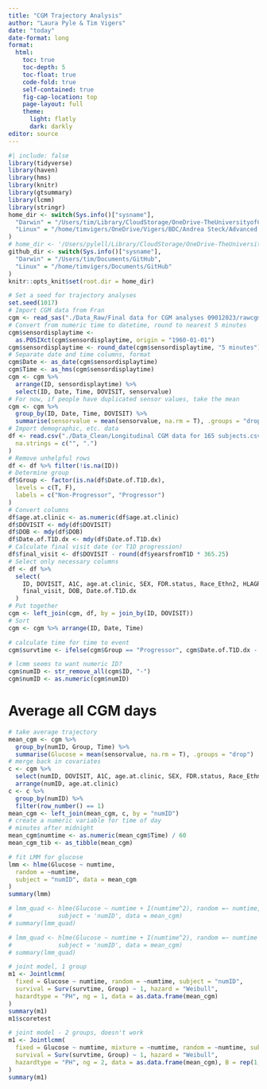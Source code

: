 ```yaml
---
title: "CGM Trajectory Analysis"
author: "Laura Pyle & Tim Vigers"
date: "today"
date-format: long
format:
  html:
    toc: true
    toc-depth: 5
    toc-float: true
    code-fold: true
    self-contained: true
    fig-cap-location: top
    page-layout: full
    theme:
      light: flatly
      dark: darkly
editor: source
---
```


```r
#| include: false
library(tidyverse)
library(haven)
library(hms)
library(knitr)
library(gtsummary)
library(lcmm)
library(stringr)
home_dir <- switch(Sys.info()["sysname"],
  "Darwin" = "/Users/tim/Library/CloudStorage/OneDrive-TheUniversityofColoradoDenver/Vigers/BDC/Andrea Steck/Advanced CGM and OGTT",
  "Linux" = "/home/timvigers/OneDrive/Vigers/BDC/Andrea Steck/Advanced CGM and OGTT"
)
# home_dir <- '/Users/pylell/Library/CloudStorage/OneDrive-TheUniversityofColoradoDenver/Vigers/BDC/Andrea Steck/Advanced CGM and OGTT'
github_dir <- switch(Sys.info()["sysname"],
  "Darwin" = "/Users/tim/Documents/GitHub",
  "Linux" = "/home/timvigers/Documents/GitHub"
)
knitr::opts_knit$set(root.dir = home_dir)
```

```r
# Set a seed for trajectory analyses
set.seed(1017)
# Import CGM data from Fran
cgm <- read_sas("./Data_Raw/Final data for CGM analyses 09012023/rawcgmdata_clean.sas7bdat")
# Convert from numeric time to datetime, round to nearest 5 minutes
cgm$sensordisplaytime <-
  as.POSIXct(cgm$sensordisplaytime, origin = "1960-01-01")
cgm$sensordisplaytime <- round_date(cgm$sensordisplaytime, "5 minutes")
# Separate date and time columns, format
cgm$Date <- as_date(cgm$sensordisplaytime)
cgm$Time <- as_hms(cgm$sensordisplaytime)
cgm <- cgm %>%
  arrange(ID, sensordisplaytime) %>%
  select(ID, Date, Time, DOVISIT, sensorvalue)
# For now, if people have duplicated sensor values, take the mean
cgm <- cgm %>%
  group_by(ID, Date, Time, DOVISIT) %>%
  summarise(sensorvalue = mean(sensorvalue, na.rm = T), .groups = "drop")
# Import demographic, etc. data
df <- read.csv("./Data_Clean/Longitudinal CGM data for 165 subjects.csv",
  na.strings = c("", ".")
)
# Remove unhelpful rows
df <- df %>% filter(!is.na(ID))
# Determine group
df$Group <- factor(is.na(df$Date.of.T1D.dx),
  levels = c(T, F),
  labels = c("Non-Progressor", "Progressor")
)
# Convert columns
df$age.at.clinic <- as.numeric(df$age.at.clinic)
df$DOVISIT <- mdy(df$DOVISIT)
df$DOB <- mdy(df$DOB)
df$Date.of.T1D.dx <- mdy(df$Date.of.T1D.dx)
# Calculate final visit date (or T1D progression)
df$final_visit <- df$DOVISIT - round(df$yearsfromT1D * 365.25)
# Select only necessary columns
df <- df %>%
  select(
    ID, DOVISIT, A1C, age.at.clinic, SEX, FDR.status, Race_Ethn2, HLAGRP, Group,
    final_visit, DOB, Date.of.T1D.dx
  )
# Put together
cgm <- left_join(cgm, df, by = join_by(ID, DOVISIT))
# Sort
cgm <- cgm %>% arrange(ID, Date, Time)

# calculate time for time to event
cgm$survtime <- ifelse(cgm$Group == "Progressor", cgm$Date.of.T1D.dx - cgm$DOB, cgm$final_visit - cgm$DOB)

# lcmm seems to want numeric ID?
cgm$numID <- str_remove_all(cgm$ID, "-")
cgm$numID <- as.numeric(cgm$numID)
```

# Average all CGM days

```r
# take average trajectory
mean_cgm <- cgm %>%
  group_by(numID, Group, Time) %>%
  summarise(Glucose = mean(sensorvalue, na.rm = T), .groups = "drop")
# merge back in covariates
c <- cgm %>%
  select(numID, DOVISIT, A1C, age.at.clinic, SEX, FDR.status, Race_Ethn2, HLAGRP, final_visit, DOB, Date.of.T1D.dx, survtime) %>%
  arrange(numID, age.at.clinic)
c <- c %>%
  group_by(numID) %>%
  filter(row_number() == 1)
mean_cgm <- left_join(mean_cgm, c, by = "numID")
# create a numeric variable for time of day
# minutes after midnight
mean_cgm$numtime <- as.numeric(mean_cgm$Time) / 60
mean_cgm_tib <- as_tibble(mean_cgm)
```

```r
# fit LMM for glucose
lmm <- hlme(Glucose ~ numtime,
  random = ~numtime,
  subject = "numID", data = mean_cgm
)
summary(lmm)

# lmm_quad <- hlme(Glucose ~ numtime + I(numtime^2), random =~ numtime,
#             subject = 'numID', data = mean_cgm)
# summary(lmm_quad)

# lmm_quad <- hlme(Glucose ~ numtime + I(numtime^2), random =~ numtime + I(numtime^2),
#             subject = 'numID', data = mean_cgm)
# summary(lmm_quad)

# joint model, 1 group
m1 <- Jointlcmm(
  fixed = Glucose ~ numtime, random = ~numtime, subject = "numID",
  survival = Surv(survtime, Group) ~ 1, hazard = "Weibull",
  hazardtype = "PH", ng = 1, data = as.data.frame(mean_cgm)
)
summary(m1)
m1$scoretest

# joint model - 2 groups, doesn't work
m1 <- Jointlcmm(
  fixed = Glucose ~ numtime, mixture = ~numtime, random = ~numtime, subject = "numID",
  survival = Surv(survtime, Group) ~ 1, hazard = "Weibull",
  hazardtype = "PH", ng = 2, data = as.data.frame(mean_cgm), B = rep(1, 12)
)
summary(m1)
```
